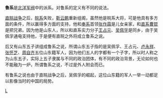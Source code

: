 {{unreferenced|time=2012-05-21T23:36:08+00:00}}
'''魯系'''是[[北洋军阀|北洋军阀]]中的派系。对鲁系的定义有不同的说法。

[[直皖战争|直皖战争]]之后，[[皖系|皖系]]失败，[[靳云鹏|靳云鹏]]重新组阁，虽然他是皖系大将，可是他具有多方面的条件，所以赢得多方面的支持，他和[[奉系|奉系]]首领[[张作霖|张作霖]]是儿女亲家，和[[直系|直系]][[曹锟|曹锟]]是把兄弟。因为他是山东人，所以和直系实力分子[[王占元|王占元]]、[[吴佩孚|吴佩孚]]是同乡，由于吴佩孚通电支持他，于是便有直皖之外将成立鲁系之说。

后又有山东五子讲组成鲁系之说，所谓山东五子指的是吴佩孚、王占元、[[卢永祥|卢永祥]]、[[张怀芝|张怀芝]]、[[周自齐|周自齐]]五位山东籍军人，因为他们五人的字都有一个子字，所以时人称之为山东五子，实际上五子隶属与不同的政治团体，有不同的政治背景，无论如何也不能融为一炉，所谓鲁系之说，不过是外人附会而已。

有鲁系之说也由于直皖战争之后，吴佩孚的崛起，这位山东籍的军人一举一动都足以影像当时的中国的局势。

[[Category:北洋軍閥|L]]
